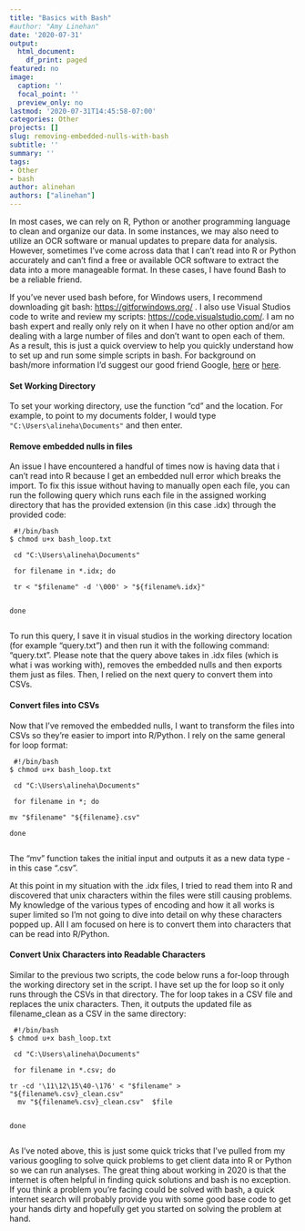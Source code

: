 ```yaml
---
title: "Basics with Bash"
#author: "Amy Linehan"
date: '2020-07-31'
output:
  html_document:
    df_print: paged
featured: no
image:
  caption: ''
  focal_point: ''
  preview_only: no
lastmod: '2020-07-31T14:45:58-07:00'
categories: Other
projects: []
slug: removing-embedded-nulls-with-bash
subtitle: ''
summary: ''
tags:
- Other
- bash
author: alinehan
authors: ["alinehan"]
---
```


In most cases, we can rely on R, Python or another programming language to clean and organize our data. In some instances, we may also need to utilize an OCR software or manual updates to prepare data for analysis. However, sometimes I've come across data that I can't read into R or Python accurately and can't find a free or available OCR software to extract the data into a more manageable format. In these cases, I have found Bash to be a reliable friend. 

If you've never used bash before, for Windows users, I recommend downloading git bash: <https://gitforwindows.org/> . I also use Visual Studios code to write and review my scripts: <https://code.visualstudio.com/>. I am no bash expert and really only rely on it when I have no other option and/or am dealing with a large number of files and don't want to open each of them. As a result, this is just a quick overview to help you quickly understand how to set up and run some simple scripts in bash. For background on bash/more information I'd suggest our good friend Google, [here](<https://www.atlassian.com/git/tutorials/git-bash#:~:text=Git%20Bash%20is%20an%20application,operating%20system%20through%20written%20commands.>)  or [here](<https://en.wikipedia.org/wiki/Bash_(Unix_shell)>). 


#### Set Working Directory 

To set your working directory, use the function "cd" and the location. For example, to point to my documents folder, I would type ```"C:\Users\alineha\Documents"``` and then enter. 


#### Remove embedded nulls in files 

An issue I have encountered a handful of times now is having data that i can't read into R because I get an embedded null error which breaks the import. To fix this issue without having to manually open each file, you can run the following query which runs each file in the assigned working directory that has the provided extension (in this case .idx) through the provided code: 


```
 #!/bin/bash 
$ chmod u+x bash_loop.txt

 cd "C:\Users\alineha\Documents"

 for filename in *.idx; do 

 tr < "$filename" -d '\000' > "${filename%.idx}" 


done 
  
```

To run this query, I save it in visual studios in the working directory location (for example "query.txt") and then run it with the following command: "query.txt". Please note that the query above takes in .idx files (which is what i was working with), removes the embedded nulls and then exports them just as files. Then, I relied on the next query to convert them into CSVs.

#### Convert files into CSVs 

Now that I've removed the embedded nulls, I want to transform the files into CSVs so they're easier to import into R/Python. I rely on the same general for loop format: 

```
 #!/bin/bash 
$ chmod u+x bash_loop.txt

 cd "C:\Users\alineha\Documents"

 for filename in *; do 

mv "$filename" "${filename}.csv" 

done 
  

```

The "mv" function takes the initial input and outputs it as a new data type - in this case ".csv". 

At this point in my situation with the .idx files, I tried to read them into R and discovered that unix characters within the files were still causing problems. My knowledge of the various types of encoding and how it all works is super limited so I'm not going to dive into detail on why these characters popped up. All I am focused on here is to convert them into characters that can be read into R/Python. 

#### Convert Unix Characters into Readable Characters 

Similar to the previous two scripts, the code below runs a for-loop through the working directory set in the script. I have set up the for loop so it only runs through the CSVs in that directory. The for loop takes in a CSV file and replaces the unix characters. Then, it outputs the updated file as filename_clean as a CSV in the same directory: 


```
 #!/bin/bash 
$ chmod u+x bash_loop.txt

 cd "C:\Users\alineha\Documents"

 for filename in *.csv; do 

tr -cd '\11\12\15\40-\176' < "$filename" > "${filename%.csv}_clean.csv" 
  mv "${filename%.csv}_clean.csv"  $file


done 
  
```

As I've noted above, this is just some quick tricks that I've pulled from my various googling to solve quick problems to get client data into R or Python so we can run analyses. The great thing about working in 2020 is that the internet is often helpful in finding quick solutions and bash is no exception. If you think a problem you're facing could be solved with bash, a quick internet search will probably provide you with some good base code to get your hands dirty and hopefully get you started on solving the problem at hand. 








